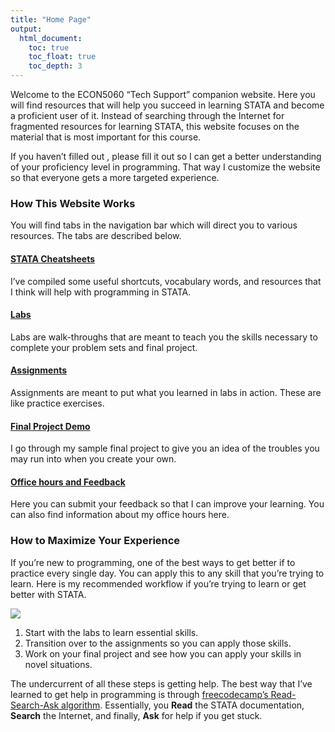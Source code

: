 ```yaml
---
title: "Home Page"
output: 
  html_document:
    toc: true
    toc_float: true
    toc_depth: 3
---
```


Welcome to the ECON5060 "Tech Support" companion website. Here you will find resources that will help you succeed in learning STATA and become a proficient user of it. Instead of searching through the Internet for fragmented resources for learning STATA, this website focuses on the material that is most important for this course. 

If you haven't filled out <strong><a href="https://forms.office.com/r/gz2sUPZMvV" target="_blank"></a></strong>, please fill it out so I can get a better understanding of your proficiency level in programming. That way I customize the website so that everyone gets a more targeted experience.

### How This Website Works

You will find tabs in the navigation bar which will direct you to various resources. The tabs are described below.

<h4><a href= cheatsheets.html target="_blank">STATA Cheatsheets</a></h4>
I've compiled some useful shortcuts, vocabulary words, and resources that I think will help with programming in STATA.

<h4><a href= learning_stata.html target="_blank">Labs</a></h4>
Labs are walk-throughs that are meant to teach you the skills necessary to complete your problem sets and final project.

<h4><a href=mini_assignments.html target="_blank">Assignments</a></h4>
Assignments are meant to put what you learned in labs in action. These are like practice exercises.

<h4><a href=theory_final.html target="_blank">Final Project Demo</a></h4>
I go through my sample final project to give you an idea of the troubles you may run into when you create your own.

<h4><a href=feedback.html target="_blank">Office hours and Feedback</a></h4>
Here you can submit your feedback so that I can improve your learning. You can also find information about my office hours here. 

### How to Maximize Your Experience

If you're new to programming, one of the best ways to get better if to practice every single day. You can apply this to any skill that you're trying to learn. Here is my recommended workflow if you're trying to learn or get better with STATA. 

![](/Users/home_folder/econ5060_website/images/home/Slide1.jpg){width=auto}

1. Start with the labs to learn essential skills.
2. Transition over to the assignments so you can apply those skills. 
3. Work on your final project and see how you can apply your skills in novel situations.

The undercurrent of all these steps is getting help. The best way that I've learned to get help in programming is through <a href="https://forum.freecodecamp.org/t/how-to-get-help-when-you-are-stuck-coding/19514/1" target="_blank">freecodecamp's Read-Search-Ask algorithm</a>. Essentially, you <strong>Read</strong> the STATA documentation, <strong>Search</strong> the Internet, and finally, <strong>Ask</strong> for help if you get stuck.


